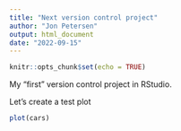 ```yaml
---
title: "Next version control project"
author: "Jon Petersen"
output: html_document
date: "2022-09-15"
---
```


```r
knitr::opts_chunk$set(echo = TRUE)
```

My "first" version control project in RStudio.

Let's create a test plot

```r
plot(cars)
```
